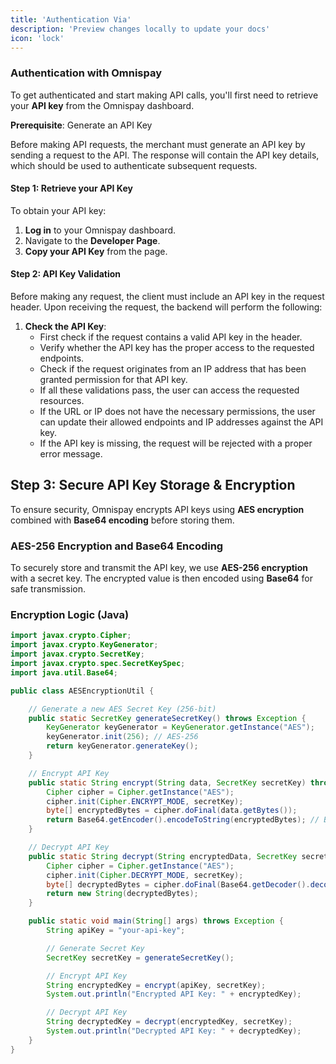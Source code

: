 ```yaml
---
title: 'Authentication Via'
description: 'Preview changes locally to update your docs'
icon: 'lock'
---
```


### Authentication with Omnispay

To get authenticated and start making API calls, you'll first need to retrieve your **API key** from the Omnispay dashboard.

**Prerequisite**: Generate an API Key

Before making API requests, the merchant must generate an API key by sending a request to the API. The response will contain the API key details, which should be used to authenticate subsequent requests.

#### Step 1: Retrieve your API Key

To obtain your API key:

1. **Log in** to your Omnispay dashboard.
2. Navigate to the **Developer Page**.
3. **Copy your API Key** from the page.


#### Step 2: API Key Validation

Before making any request, the client must include an API key in the request header. Upon receiving the request, the backend will perform the following:

1. **Check the API Key**:
   - First check if the request contains a valid API key in the header.
   - Verify whether the API key has the proper access to the requested endpoints.
   - Check if the request originates from an IP address that has been granted permission for that API key.
   - If all these validations pass, the user can access the requested resources.
   - If the URL or IP does not have the necessary permissions, the user can update their allowed endpoints and IP addresses against the API key.
   - If the API key is missing, the request will be rejected with a proper error message.


## Step 3: Secure API Key Storage & Encryption

To ensure security, Omnispay encrypts API keys using **AES encryption** combined with **Base64 encoding** before storing them.

### **AES-256 Encryption and Base64 Encoding**

To securely store and transmit the API key, we use **AES-256 encryption** with a secret key. The encrypted value is then encoded using **Base64** for safe transmission.

### **Encryption Logic (Java)**

```java
import javax.crypto.Cipher;
import javax.crypto.KeyGenerator;
import javax.crypto.SecretKey;
import javax.crypto.spec.SecretKeySpec;
import java.util.Base64;

public class AESEncryptionUtil {

    // Generate a new AES Secret Key (256-bit)
    public static SecretKey generateSecretKey() throws Exception {
        KeyGenerator keyGenerator = KeyGenerator.getInstance("AES");
        keyGenerator.init(256); // AES-256
        return keyGenerator.generateKey();
    }

    // Encrypt API Key
    public static String encrypt(String data, SecretKey secretKey) throws Exception {
        Cipher cipher = Cipher.getInstance("AES");
        cipher.init(Cipher.ENCRYPT_MODE, secretKey);
        byte[] encryptedBytes = cipher.doFinal(data.getBytes());
        return Base64.getEncoder().encodeToString(encryptedBytes); // Base64 encoding
    }

    // Decrypt API Key
    public static String decrypt(String encryptedData, SecretKey secretKey) throws Exception {
        Cipher cipher = Cipher.getInstance("AES");
        cipher.init(Cipher.DECRYPT_MODE, secretKey);
        byte[] decryptedBytes = cipher.doFinal(Base64.getDecoder().decode(encryptedData));
        return new String(decryptedBytes);
    }

    public static void main(String[] args) throws Exception {
        String apiKey = "your-api-key";

        // Generate Secret Key
        SecretKey secretKey = generateSecretKey();

        // Encrypt API Key
        String encryptedKey = encrypt(apiKey, secretKey);
        System.out.println("Encrypted API Key: " + encryptedKey);

        // Decrypt API Key
        String decryptedKey = decrypt(encryptedKey, secretKey);
        System.out.println("Decrypted API Key: " + decryptedKey);
    }
}
